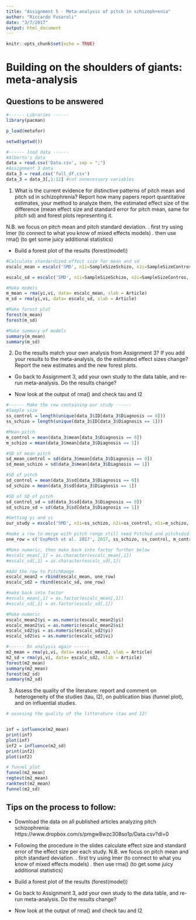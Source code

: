 ```yaml
---
title: "Assignment 5 - Meta-analysis of pitch in schizophrenia"
author: "Riccardo Fusaroli"
date: "3/7/2017"
output: html_document
---
```


```r
knitr::opts_chunk$set(echo = TRUE)
```

# Building on the shoulders of giants: meta-analysis

## Questions to be answered
```r
#------ Libraries ------
library(pacman)

p_load(metafor)

setwd(getwd())

#------ load data ------
#Alberto's data
data = read.csv('Data.csv', sep = ";")
#Assignment 3 data
data_3 = read.csv('full_df.csv')
data_3 = data_3[,1:12] #cut unnecessary variables

```



1. What is the current evidence for distinctive patterns of pitch mean and pitch sd in schizophrenia? Report how many papers report quantitative estimates, your method to analyze them, the estimated effect size of the difference (mean effect size and standard error for pitch mean, same for pitch sd) and forest plots representing it. 

N.B. we focus on pitch mean and pitch standard deviation.
 . first try using lmer (to connect to what you know of mixed effects models)
 . then use rma() (to get some juicy additional statistics)

- Build a forest plot of the results (forest(model))
```r
#Calculate standardized effect size for mean and sd
escalc_mean = escalc('SMD', n1i=SampleSizeSchizo, n2i=SampleSizeContros, m1i=PitchMeanSchizo, m2i=PitchMeanControls, sd1i=PitchMeanSchizoSD, sd2i=PitchMeanControlsSD, data = data)

escalc_sd = escalc('SMD', n1i=SampleSizeSchizo, n2i=SampleSizeContros, m1i=PitchSDSchizo, m2i=PitchSDControls, sd1i=PitchSDSchizoSD, sd2i=PitchSDControlsSD, data = data)

#Make models
m_mean = rma(yi,vi, data= escalc_mean, slab = Article)
m_sd = rma(yi,vi, data= escalc_sd, slab = Article)

#Make forest plot
forest(m_mean)
forest(m_sd)

#Make summary of models
summary(m_mean)
summary(m_sd)


```


2. Do the results match your own analysis from Assignment 3? If you add your results to the meta-analysis, do the estimated effect sizes change? Report the new estimates and the new forest plots.

- Go back to Assignment 3, add your own study to the data table, and re-run meta-analysis. Do the results change?

- Now look at the output of rma() and check tau and I2

```r
#------ Make the row containing our study ------
#Sample size
ss_control = length(unique(data_3$ID[data_3$Diagnosis == 0]))
ss_schizo = length(unique(data_3$ID[data_3$Diagnosis == 1]))

#Mean pitch
m_control = mean(data_3$mean[data_3$Diagnosis == 0])
m_schizo = mean(data_3$mean[data_3$Diagnosis == 1])

#SD of mean pitch
sd_mean_control = sd(data_3$mean[data_3$Diagnosis == 0])
sd_mean_schizo = sd(data_3$mean[data_3$Diagnosis == 1])

#SD of pitch
sd_control = mean(data_3$sd[data_3$Diagnosis == 0])
sd_schizo = mean(data_3$sd[data_3$Diagnosis == 1])

#SD of SD of pitch
sd_control_sd = sd(data_3$sd[data_3$Diagnosis == 0])
sd_schizo_sd = sd(data_3$sd[data_3$Diagnosis == 1])

#Getting yi and vi
our_study = escalc('SMD', n1i=ss_schizo, n2i=ss_control, m1i=m_schizo, m2i=m_control, sd1i=sd_mean_schizo, sd2i=sd_mean_control, data = data_3)

#make a row to merge with pitch range still need Pitchsd and pitchsdsd for both td and Shcizo (just before yi)
one_row = c('ExpMeth et al. 2017', 2017, ss_schizo, ss_control, m_control, sd_mean_control, m_schizo, sd_mean_schizo, sd_control, sd_schizo, sd_control_sd, sd_schizo_sd, our_study$yi[1], our_study$vi[1])

#Make numeric, then make back into factor further below
#escalc_mean[,1] = as.character(escalc_mean[,1])
#escalc_sd[,1] = as.character(escalc_sd[,1])

#Add the row to PitchRange
escalc_mean2 = rbind(escalc_mean, one_row)
escalc_sd2 = rbind(escalc_sd, one_row)

#make back into factor
#escalc_mean[,1] = as.factor(escalc_mean[,1])
#escalc_sd[,1] = as.factor(escalc_sd[,1])

#Make numeric
escalc_mean2$yi = as.numeric(escalc_mean2$yi)
escalc_mean2$vi = as.numeric(escalc_mean2$vi)
escalc_sd2$yi = as.numeric(escalc_sd2$yi)
escalc_sd2$vi = as.numeric(escalc_sd2$vi)

#------ Do analysis again ------
m2_mean = rma(yi,vi, data= escalc_mean2, slab = Article)
m2_sd = rma(yi,vi, data= escalc_sd2, slab = Article)
forest(m2_mean)
summary(m2_mean)
forest(m2_sd)
summary(m2_sd)

```


3. Assess the quality of the literature: report and comment on heterogeneity of the studies (tau, I2), on publication bias (funnel plot), and on influential studies.

```r
# assesing the quality of the litterature (tau and I2)


inf = influence(m2_mean)
print(inf)
plot(inf)
inf2 = influence(m2_sd)
print(inf2)
plot(inf2)

# funnel plot
funnel(m2_mean)
regtest(m2_mean)
ranktest(m2_mean)
funnel(m2_sd)


```

## Tips on the process to follow:

- Download the data on all published articles analyzing pitch schizophrenia: https://www.dropbox.com/s/pmgw8wzc308so1p/Data.csv?dl=0
- Following the procedure in the slides calculate effect size and standard error of the effect size per each study. N.B. we focus on pitch mean and pitch standard deviation.
 . first try using lmer (to connect to what you know of mixed effects models)
 . then use rma() (to get some juicy additional statistics)

- Build a forest plot of the results (forest(model))
 
- Go back to Assignment 3, add your own study to the data table, and re-run meta-analysis. Do the results change?

- Now look at the output of rma() and check tau and I2
